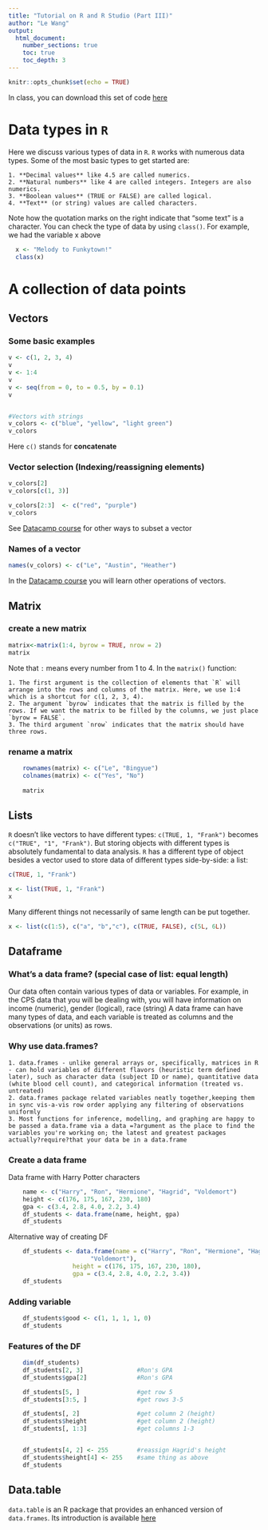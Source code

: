```yaml
---
title: "Tutorial on R and R Studio (Part III)"
author: "Le Wang"
output:
  html_document:
    number_sections: true
    toc: true
    toc_depth: 3    
---
```


```r
knitr::opts_chunk$set(echo = TRUE)
```

In class, you can download this set of code [here](lecture/intro-to-R_part3.R)


# Data types in `R`

Here we discuss various types of data in `R`. `R` works with numerous data types. Some of the most basic types to get started are:

	1. **Decimal values** like 4.5 are called numerics.
	2. **Natural numbers** like 4 are called integers. Integers are also numerics.
	3. **Boolean values** (TRUE or FALSE) are called logical.
	4. **Text** (or string) values are called characters.

Note how the quotation marks on the right indicate that "some text" is a character. You can check the type of data by using `class()`. For example, we had the variable x above

```r
  x <- "Melody to Funkytown!"
  class(x)
```



# A collection of data points

## Vectors  	

### Some basic examples 

```r
v <- c(1, 2, 3, 4)		
v
v <- 1:4		
v
v <- seq(from = 0, to = 0.5, by = 0.1)		
v


#Vectors with strings 	
v_colors <- c("blue", "yellow", "light green")	
v_colors	

```

Here `c()` stands for **concatenate**


### Vector selection (Indexing/reassigning elements)

```r
v_colors[2]         
v_colors[c(1, 3)]   

v_colors[2:3]  <- c("red", "purple")	
v_colors 	

```

See [Datacamp course](https://campus.datacamp.com/courses/free-introduction-to-r) for other ways to subset a vector


### Names of a vector

```r
names(v_colors) <- c("Le", "Austin", "Heather")
```


In the [Datacamp course](https://campus.datacamp.com/courses/free-introduction-to-r) you will learn other operations of vectors.


## Matrix

### create a new matrix
```r
matrix<-matrix(1:4, byrow = TRUE, nrow = 2)
matrix
```

Note that `:` means every number from 1 to 4. In the `matrix()` function:

    1. The first argument is the collection of elements that `R` will arrange into the rows and columns of the matrix. Here, we use 1:4 which is a shortcut for c(1, 2, 3, 4).
    2. The argument `byrow` indicates that the matrix is filled by the rows. If we want the matrix to be filled by the columns, we just place `byrow = FALSE`.
    3. The third argument `nrow` indicates that the matrix should have three rows.	

### rename a matrix

```r
	rownames(matrix) <- c("Le", "Bingyue")
	colnames(matrix) <- c("Yes", "No")
	
	matrix
```


## Lists

`R` doesn’t like vectors to have different types: `c(TRUE, 1, "Frank")` becomes `c("TRUE", "1", "Frank")`. But storing objects with different types is absolutely fundamental to data analysis. `R` has a different type of object besides a vector used to store data of different types side-by-side: a list:

```r
c(TRUE, 1, "Frank")
```


```r
x <- list(TRUE, 1, "Frank")
x
```

Many different things not necessarily of same length can be put together. 

```r
x <- list(c(1:5), c("a", "b","c"), c(TRUE, FALSE), c(5L, 6L))
```

	
## Dataframe

### What's a data frame? (special case of list: equal length)

Our data often contain various types of data or variables. For example, in the CPS data that you will 
be dealing with, you will have information on income (numeric), gender (logical), race (string)
A data frame can have many types of data, and each variable is treated as columns and 
the observations (or units) as rows. 


### Why use data.frames?

    1. data.frames - unlike general arrays or, specifically, matrices in R - can hold variables of different flavors (heuristic term defined later), such as character data (subject ID or name), quantitative data (white blood cell count), and categorical information (treated vs. untreated)
    2. data.frames package related variables neatly together,keeping them in sync vis-a-vis row order applying any filtering of observations uniformly
    3. Most functions for inference, modelling, and graphing are happy to be passed a data.frame via a data =?argument as the place to find the variables you're working on; the latest and greatest packages actually?require?that your data be in a data.frame



### Create a data frame

Data frame with Harry Potter characters

```r
	name <- c("Harry", "Ron", "Hermione", "Hagrid", "Voldemort")	
	height <- c(176, 175, 167, 230, 180)	
	gpa <- c(3.4, 2.8, 4.0, 2.2, 3.4)	
	df_students <- data.frame(name, height, gpa)  		
	df_students	
```


Alternative way of creating DF

```r
	df_students <- data.frame(name = c("Harry", "Ron", "Hermione", "Hagrid",
					   "Voldemort"), 	
				  height = c(176, 175, 167, 230, 180), 	
				  gpa = c(3.4, 2.8, 4.0, 2.2, 3.4))	
	df_students

```


	
	
### Adding variable

```r
	df_students$good <- c(1, 1, 1, 1, 0)   	
	df_students	
```


### Features of the DF

```r
	dim(df_students)  		
	df_students[2, 3]               #Ron's GPA		
	df_students$gpa[2]              #Ron's GPA	

	df_students[5, ]                #get row 5
	df_students[3:5, ]              #get rows 3-5

	df_students[, 2]                #get column 2 (height)	
	df_students$height              #get column 2 (height) 
	df_students[, 1:3]              #get columns 1-3 


	df_students[4, 2] <- 255        #reassign Hagrid's height	
	df_students$height[4] <- 255    #same thing as above	
	df_students		
```


## Data.table

`data.table` is an R package that provides an enhanced version of `data.frames`. Its introduction is available [here](https://cran.r-project.org/web/packages/data.table/vignettes/datatable-intro.html)

